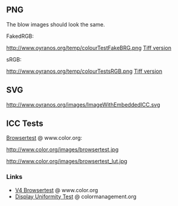 == PNG ==

The blow images should look the same.

FakedRGB:

http://www.oyranos.org/temp/colourTestFakeBRG.png
[http://www.oyranos.org/temp/colourTestFakeBRG.tif Tiff version]

sRGB:

http://www.oyranos.org/temp/colourTestsRGB.png
[http://www.oyranos.org/temp/colourTestsRGB.tif Tiff version]


== SVG ==

http://www.oyranos.org/images/ImageWithEmbeddedICC.svg

== ICC Tests ==

[http://www.color.org/browsertest.xalter Browsertest] @ www.color.org:

http://www.color.org/images/browsertest.jpg

http://www.color.org/images/browsertest_lut.jpg


=== Links ===
* [http://www.color.org/version4html.xalter V4 Browsertest] @ www.color.org
* [http://www.colormanagement.org/download_files/basICColor_CM-Ampel.jpg Display Uniformity Test] @ colormanagement.org
